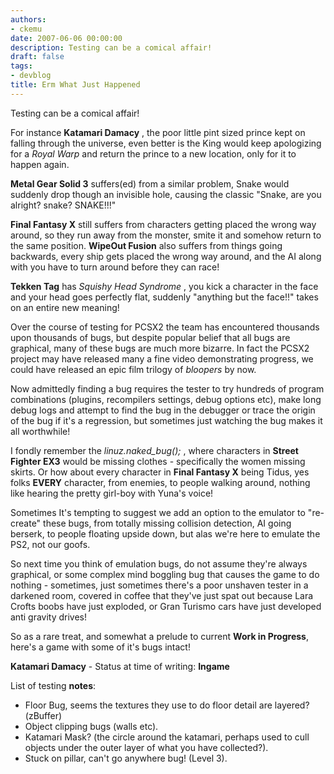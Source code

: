 ```yaml
---
authors:
- ckemu
date: 2007-06-06 00:00:00
description: Testing can be a comical affair!
draft: false
tags:
- devblog
title: Erm What Just Happened
---
```


Testing can be a comical affair!

<!-- truncate -->

For instance **Katamari Damacy** , the poor little pint sized prince
kept on falling through the universe, even better is the King would keep
apologizing for a *Royal Warp* and return the prince to a new location,
only for it to happen again.

**Metal Gear Solid 3** suffers(ed) from a similar problem, Snake would
suddenly drop though an invisible hole, causing the classic "Snake, are
you alright? snake? SNAKE!!!"

**Final Fantasy X** still suffers from characters getting placed the
wrong way around, so they run away from the monster, smite it and
somehow return to the same position. **WipeOut Fusion** also suffers
from things going backwards, every ship gets placed the wrong way
around, and the AI along with you have to turn around before they can
race!

**Tekken Tag** has *Squishy Head Syndrome* , you kick a character in the
face and your head goes perfectly flat, suddenly "anything but the
face!!" takes on an entire new meaning!

Over the course of testing for PCSX2 the team has encountered thousands
upon thousands of bugs, but despite popular belief that all bugs are
graphical, many of these bugs are much more bizarre. In fact the PCSX2
project may have released many a fine video demonstrating progress, we
could have released an epic film trilogy of *bloopers* by now.

Now admittedly finding a bug requires the tester to try hundreds of
program combinations (plugins, recompilers settings, debug options etc),
make long debug logs and attempt to find the bug in the debugger or
trace the origin of the bug if it's a regression, but sometimes just
watching the bug makes it all worthwhile!

I fondly remember the *linuz.naked\_bug();* , where characters in
**Street Fighter EX3** would be missing clothes - specifically the women
missing skirts. Or how about every character in **Final Fantasy X**
being Tidus, yes folks **EVERY** character, from enemies, to people
walking around, nothing like hearing the pretty girl-boy with Yuna's
voice!

Sometimes It's tempting to suggest we add an option to the emulator to
"re-create" these bugs, from totally missing collision detection, AI
going berserk, to people floating upside down, but alas we're here to
emulate the PS2, not our goofs.

So next time you think of emulation bugs, do not assume they're always
graphical, or some complex mind boggling bug that causes the game to do
nothing - sometimes, just sometimes there's a poor unshaven tester in a
darkened room, covered in coffee that they've just spat out because Lara
Crofts boobs have just exploded, or Gran Turismo cars have just
developed anti gravity drives!

So as a rare treat, and somewhat a prelude to current **Work in Progress**, here's a game with some of it's bugs intact!

**Katamari Damacy** - Status at time of writing: **Ingame**

List of testing **notes**:

-   Floor Bug, seems the textures they use to do floor detail are
layered? (zBuffer)
-   Object clipping bugs (walls etc).
-   Katamari Mask? (the circle around the katamari, perhaps used to cull
objects under the outer layer of what you have collected?).
-   Stuck on pillar, can't go anywhere bug! (Level 3).
